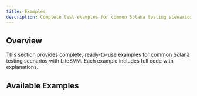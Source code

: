 ```yaml
---
title: Examples
description: Complete test examples for common Solana testing scenarios
---
```



## Overview

This section provides complete, ready-to-use examples for common Solana testing scenarios with LiteSVM. Each example includes full code with explanations.

## Available Examples

<Cards>
  <Card
    title="SOL Transfer"
    description="Test transferring SOL between accounts"
    href="/docs/examples/sol-transfer"
  />
  <Card
    title="Program Deployment"
    description="Deploy and call a simple program"
    href="/docs/examples/program-deployment"
  />
  <Card
    title="PDA Creation"
    description="Create and interact with Program Derived Addresses"
    href="/docs/examples/pda-creation"
  />
  <Card
    title="Error Handling"
    description="Test error conditions and edge cases"
    href="/docs/examples/error-handling"
  />
  <Card
    title="SPL Token Operations"
    description="Create mints, token accounts, and transfer tokens"
    href="/docs/examples/spl-tokens"
  />
  <Card
    title="Cross-Program Invocation"
    description="Test programs calling other programs"
    href="/docs/examples/cpi"
  />
  <Card
    title="Time-Based Testing"
    description="Test features that depend on slots or timestamps"
    href="/docs/examples/time-based"
  />
</Cards>
